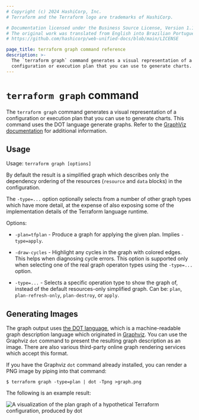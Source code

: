 ```yaml
---
# Copyright (c) 2024 HashiCorp, Inc.
# Terraform and the Terraform logo are trademarks of HashiCorp.

# Documentation licensed under the Business Source License, Version 1.1.
# The original work was translated from English into Brazilian Portuguese.
# https://github.com/hashicorp/web-unified-docs/blob/main/LICENSE

page_title: terraform graph command reference
description: >-
  The `terraform graph` command generates a visual representation of a
  configuration or execution plan that you can use to generate charts.
---
```


# `terraform graph` command

The `terraform graph` command generates a visual representation of a configuration or execution plan that you can use to generate charts. This command uses the DOT language generate graphs. Refer to the [GraphViz documentation](https://graphviz.org/doc/info/lang.html) for additional information.

## Usage

Usage: `terraform graph [options]`

By default the result is a simplified graph which describes only the dependency
ordering of the resources (`resource` and `data` blocks) in the configuration.

The `-type=...` option optionally selects from a number of other graph types
which have more detail, at the expense of also exposing some of the
implementation details of the Terraform language runtime.

Options:

* `-plan=tfplan` - Produce a graph for applying the given plan. Implies `-type=apply`.

* `-draw-cycles` - Highlight any cycles in the graph with colored edges.
  This helps when diagnosing cycle errors. This option is supported only when
  selecting one of the real graph operaton types using the `-type=...`
  option.

* `-type=...` - Selects a specific operation type to show the graph of, instead
  of the default resources-only simplified graph.
  Can be: `plan`, `plan-refresh-only`, `plan-destroy`, or `apply`.

## Generating Images

The graph output uses
[the DOT language](https://en.wikipedia.org/wiki/DOT_(graph_description_language)),
which is a machine-readable graph description language which originated in
[Graphviz](https://graphviz.org/). You can use the Graphviz `dot` command
to present the resulting graph description as an image. There are also various
third-party online graph rendering services which accept this format.

If you have the Graphviz `dot` command already installed, you can render
a PNG image by piping into that command:

```shellsession
$ terraform graph -type=plan | dot -Tpng >graph.png
```

The following is an example result:

![A visualization of the plan graph of a hypothetical Terraform configuration, produced by dot](/img/docs/graph-example.png)
